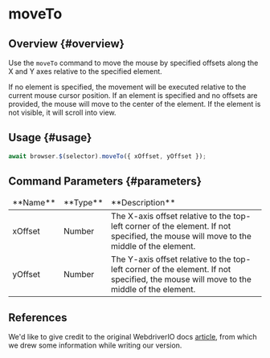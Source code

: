 # moveTo

## Overview {#overview}

Use the `moveTo` command to move the mouse by specified offsets along the X and Y axes relative to the specified element.

If no element is specified, the movement will be executed relative to the current mouse cursor position.
If an element is specified and no offsets are provided, the mouse will move to the center of the element.
If the element is not visible, it will scroll into view.

## Usage {#usage}

```javascript
await browser.$(selector).moveTo({ xOffset, yOffset });
```

## Command Parameters {#parameters}

<table>
<thead>
<tr><td>**Name**</td><td>**Type**</td><td>**Description**</td></tr>
</thead>
<tbody>
<tr><td>xOffset</td><td>Number</td><td>The X-axis offset relative to the top-left corner of the element. If not specified, the mouse will move to the middle of the element.</td></tr>
<tr><td>yOffset</td><td>Number</td><td>The Y-axis offset relative to the top-left corner of the element. If not specified, the mouse will move to the middle of the element.</td></tr>

</tbody>
</table>

## References

We'd like to give credit to the original WebdriverIO docs [article](https://webdriver.io/docs/api/element/moveTo), from which we drew some information while writing our version.
